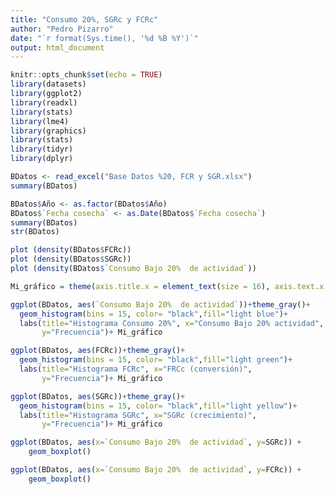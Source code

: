 ```yaml
---
title: "Consumo 20%, SGRc y FCRc"
author: "Pedro Pizarro"
date: "`r format(Sys.time(), '%d %B %Y')`"
output: html_document
---
```

```r
knitr::opts_chunk$set(echo = TRUE)
library(datasets)
library(ggplot2)
library(readxl)
library(stats)
library(lme4)
library(graphics)
library(stats)
library(tidyr)
library(dplyr)
```

```r
BDatos <- read_excel("Base Datos %20, FCR y SGR.xlsx")
summary(BDatos)
```
```r
BDatos$Año <- as.factor(BDatos$Año)
BDatos$`Fecha cosecha` <- as.Date(BDatos$`Fecha cosecha`)
summary(BDatos)
str(BDatos)
```

```r
plot (density(BDatos$FCRc))
plot (density(BDatos$SGRc))
plot (density(BDatos$`Consumo Bajo 20%  de actividad`))
```

```r
Mi_gráfico = theme(axis.title.x = element_text(size = 16), axis.text.x = element_text(size = 12), axis.title.y = element_text(size = 16), axis.text.y = element_text(size = 12))
```

```r
ggplot(BDatos, aes(`Consumo Bajo 20%  de actividad`))+theme_gray()+
  geom_histogram(bins = 15, color= "black",fill="light blue")+
  labs(title="Histograma Consumo 20%", x="Consumo Bajo 20% actividad", 
       y="Frecuencia")+ Mi_gráfico
```



```r
ggplot(BDatos, aes(FCRc))+theme_gray()+
  geom_histogram(bins = 15, color= "black",fill="light green")+
  labs(title="Histograma FCRc", x="FRCc (conversión)", 
       y="Frecuencia")+ Mi_gráfico
```

```r
ggplot(BDatos, aes(SGRc))+theme_gray()+
  geom_histogram(bins = 15, color= "black",fill="light yellow")+
  labs(title="Histograma SGRc", x="SGRc (crecimiento)", 
       y="Frecuencia")+ Mi_gráfico
```

```r
ggplot(BDatos, aes(x=`Consumo Bajo 20%  de actividad`, y=SGRc)) +
    geom_boxplot()
```

```r
ggplot(BDatos, aes(x=`Consumo Bajo 20%  de actividad`, y=FCRc)) +
    geom_boxplot()
```

